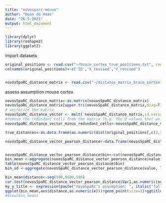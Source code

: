 ---
title: "novosparc-mouse"
author: "Dean de Haas"
date: "26-5-2021"
output: html_document
---

```{r setup, include=FALSE}
library(dplyr)
library(reshape2)
library(ggplot2)
```

import datasets

```{r cars}

original_positions <- read.csv("~/brain_cortex_true_positions.txt", row.names=1, sep="")
colnames(original_positions)<-c('ID','X_revised','Y_revised')


novosSpaRC_distance_matrix <- read.csv("~/distance_matrix_brain_cortex.csv", row.names=1)

```

assess assumption mouse cortex

```{r pressure, echo=FALSE}

novosSpaRC_distance_matrix<-as.matrix(novosSpaRC_distance_matrix)
novosSpaRC_distance_matrix[upper.tri(novosSpaRC_distance_matrix,diag=T)]<--1000000
# vectorize the matrix 
novosSpaRC_distance_vector <- melt( novosSpaRC_distance_matrix,id.vars=c('from','to'))
#remove the redundant cells from the matrix (e.g. the 0 values that we previously created)
novosSpaRC_distance_vector_minus_redundant_cells<-novosSpaRC_distance_vector[!(novosSpaRC_distance_vector$value==-1000000),]

true_distances<-as.data.frame(as.numeric(dist(original_positions[,c(2,3)])))

novosSpaRC_distance_vector_pearson_distance<-data.frame(novosSpaRC_distance_vector_minus_redundant_cells,true_distances)


novosSpaRC_distance_vector_pearson_distance$bin<-cut(novosSpaRC_distance_vector_pearson_distance$as.numeric.dist.original_positions...c.2..3....,c(0,500,1000,1500,2000,2500,3000,3500.4000,4500,5000,5500,6000,6500,7000,7500,8000,8500,9000,9500,Inf))
bin_mean <-aggregate(novosSpaRC_distance_vector_pearson_distance$value, list(novosSpaRC_distance_vector_pearson_distance$bin), function(x) mean = mean(x)) 
table(novosSpaRC_distance_vector_pearson_distance$bin)
bin_sd <-aggregate(novosSpaRC_distance_vector_pearson_distance$value, list(novosSpaRC_distance_vector_pearson_distance$bin), function(x) sd = sd(x))

bin_mean$distance<-seq(500,9500,500)
cor.test(novosSpaRC_distance_vector_pearson_distance$Var1,as.numeric(novosSpaRC_distance_vector_pearson_distance$Var2),method='spearman')
my_y_title <- expression(paste("novoSpaRc's assumption: ", italic("full gene set")))
ggplot(bin_mean,aes(distance,as.numeric(x)))+geom_point(size=3)+ggtitle(my_y_title)+ geom_errorbar(aes(ymin=as.numeric(x)-as.numeric(bin_sd$x),ymax=as.numeric(x)+as.numeric(bin_sd$x)), width=100,               position=position_dodge(1)) +  xlab("Reference spatial Euclidean distance") + ylab("Expression distance")+scale_y_continuous( breaks=c(0.05,0.1,0.15,0.20,0.25,0.3,0.35,0.4,0.45,0.5,0.55,0.6,0.65,0.7,0.75,0.80,0.85))+theme(text = element_text(size = 15),axis.text.x = element_text( size=15),axis.text.y = element_text( size=15))+scale_x_continuous( breaks=seq(500,9500,1000)) +geom_line(size=0.5)
#View(bin_mean)
```

